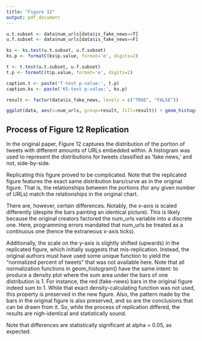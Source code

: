 ```yaml
---
title: "Figure 12"
output: pdf_document
---
```


```r

u.t.subset <- data$num_urls[data$is_fake_news==T]
u.f.subset <- data$num_urls[data$is_fake_news==F]

ks <- ks.test(u.t.subset, u.f.subset)
ks.p <- formatC(ks$p.value, format='e', digits=2)

t <- t.test(u.t.subset, u.f.subset)
t.p <- formatC(t$p.value, format='e', digits=2)

caption.t <- paste('T-test p-value:', t.p)
caption.ks <- paste('KS-test p-value:', ks.p)
```

```r
result <- factor(data$is_fake_news, levels = c("TRUE", "FALSE"))

ggplot(data, aes(x=num_urls, group=result, fill=result)) + geom_histogram(aes(y=..density..), position="dodge") + scale_y_continuous(labels=function(x) paste0(x/10)) + scale_color_manual(values = c("#df6066", "#80bab4"), labels = c("Fake News","Other")) + scale_fill_manual(values = c( "#df6066", "#80bab4"), labels = c("Fake News","Other")) + labs(y="Density", caption=paste(caption.t, caption.ks)) + theme(legend.title=element_blank(), plot.caption=element_text(hjust=0.5)) + ggtitle("Distribution of Number of URLs Per Tweet")
```

## Process of Figure 12 Replication

In the original paper, Figure 12 captures the distribution of the portion of tweets with different 
amounts of URLs embedded within. A histogram was used to represent the distributions for tweets 
classified as 'fake news,' and not, side-by-side. 

Replicating this figure proved to be complicated. Note that the replicated figure features the 
exact same distribution bars/curve as in the original figure. That is, the relationships between
the portions (for any given number of URLs) match the relationships in the original chart.

There are, however, certain differences. Notably, the x-axis is scaled differently (despite the 
bars painting an identical picture). This is likely because the original creators factored the 
num_urls variable into a discrete one. Here, programming errors mandated that num_urls be
treated as a continuous one (hence the extraneous x-axis ticks). 

Additionally, the scale on the y-axis is slightly shifted (upwards) in the replicated figure, 
which initially suggests that mis-replication. Instead, the original authors must have used some
unique function to yield the "normalized percent of tweets" that was not available here. Note 
that all normalization functions in geom_histogram() have the same intent: to produce a density 
plot where the sum area under the bars of one distribution is 1. For instance, the red (fake-news) 
bars in the original figure indeed sum to 1. While that exact density-calculating function was
not used, this property is preserved in the new figure. Also, the pattern made by the bars in 
the original figure is also preserved, and so are the conclusions that can be drawn from it. So,
while the process of replication differed, the results are nigh-identical and statistically sound. 

Note that differences are statistically significant at alpha = 0.05, as expected. 
